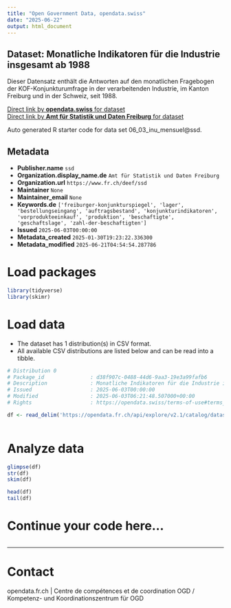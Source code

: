 ```yaml
---
title: "Open Government Data, opendata.swiss"
date: "2025-06-22"
output: html_document
---
```


## Dataset: Monatliche Indikatoren für die Industrie insgesamt ab 1988

Dieser Datensatz enthält die Antworten auf den monatlichen Fragebogen der KOF-Konjunkturumfrage in der verarbeitenden Industrie, im Kanton Freiburg und in der Schweiz, seit 1988.

[Direct link by **opendata.swiss** for dataset](https://opendata.swiss/de/dataset/monatliche-indikatoren-fur-die-industrie-insgesamt-ab-1988)<br>
[Direct link by **Amt für Statistik und Daten Freiburg** for dataset](https://opendata.fr.ch/explore/dataset/06_03_inu_mensuel/)

Auto generated R starter code for data set 06_03_inu_mensuel@ssd.

## Metadata

- **Publisher.name** `ssd`
- **Organization.display_name.de** `Amt für Statistik und Daten Freiburg`
- **Organization.url** `https://www.fr.ch/deef/ssd`
- **Maintainer** `None`
- **Maintainer_email** `None`
- **Keywords.de** `['freiburger-konjunkturspiegel', 'lager', 'bestellungseingang', 'auftragsbestand', 'konjunkturindikatoren', 'vorprodukteeinkauf', 'produktion', 'beschaftigte', 'geschaftslage', 'zahl-der-beschaftigten']`
- **Issued** `2025-06-03T00:00:00`
- **Metadata_created** `2025-01-30T19:23:22.336300`
- **Metadata_modified** `2025-06-21T04:54:54.287786`


# Load packages

```r

library(tidyverse)
library(skimr)

```

# Load data

-   The dataset has 1 distribution(s) in CSV format.
-   All available CSV distributions are listed below and can be read into a tibble.

```r

# Distribution 0
# Package_id               : d38f907c-0488-44d6-9aa3-19e3a99fafb6
# Description              : Monatliche Indikatoren für die Industrie insgesamt ab 1988 (csv)
# Issued                   : 2025-06-03T00:00:00
# Modified                 : 2025-06-03T06:21:48.507000+00:00
# Rights                   : https://opendata.swiss/terms-of-use#terms_by

df <- read_delim('https://opendata.fr.ch/api/explore/v2.1/catalog/datasets/06_03_inu_mensuel/exports/csv?use_labels=true')



```

# Analyze data

```r

glimpse(df)
str(df)
skim(df)

head(df)
tail(df)

```

# Continue your code here...

```r

```

------------------------------------------------------------------------

# Contact

opendata.fr.ch | Centre de compétences et de coordination OGD / Kompetenz- und Koordinationszentrum für OGD
